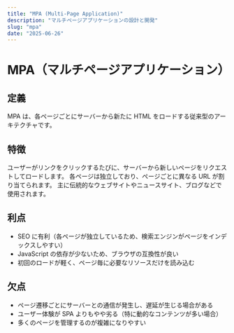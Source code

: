 ```yaml
---
title: "MPA (Multi-Page Application)"
description: "マルチページアプリケーションの設計と開発"
slug: "mpa"
date: "2025-06-26"
---
```


# MPA（マルチページアプリケーション）

## 定義

MPA は、各ページごとにサーバーから新たに HTML をロードする従来型のアーキテクチャです。

## 特徴

ユーザーがリンクをクリックするたびに、サーバーから新しいページをリクエストしてロードします。
各ページは独立しており、ページごとに異なる URL が割り当てられます。
主に伝統的なウェブサイトやニュースサイト、ブログなどで使用されます。

## 利点

- SEO に有利（各ページが独立しているため、検索エンジンがページをインデックスしやすい）
- JavaScript の依存が少ないため、ブラウザの互換性が良い
- 初回のロードが軽く、ページ毎に必要なリソースだけを読み込む

## 欠点

- ページ遷移ごとにサーバーとの通信が発生し、遅延が生じる場合がある
- ユーザー体験が SPA よりもやや劣る（特に動的なコンテンツが多い場合）
- 多くのページを管理するのが複雑になりやすい
